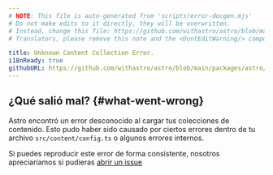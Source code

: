 ```yaml
---
# NOTE: This file is auto-generated from 'scripts/error-docgen.mjs'
# Do not make edits to it directly, they will be overwritten.
# Instead, change this file: https://github.com/withastro/astro/blob/main/packages/astro/src/core/errors/errors-data.ts
# Translators, please remove this note and the <DontEditWarning/> component.

title: Unknown Content Collection Error.
i18nReady: true
githubURL: https://github.com/withastro/astro/blob/main/packages/astro/src/core/errors/errors-data.ts
---
```


## ¿Qué salió mal? \{#what-went-wrong\}
Astro encontró un error desconocido al cargar tus colecciones de contenido.
Esto pudo haber sido causado por ciertos errores dentro de tu archivo `src/content/config.ts` o algunos errores internos.

Si puedes reproducir este error de forma consistente, nosotros apreciaríamos si pudieras [abrir un issue](https://astro.build/issues/)
